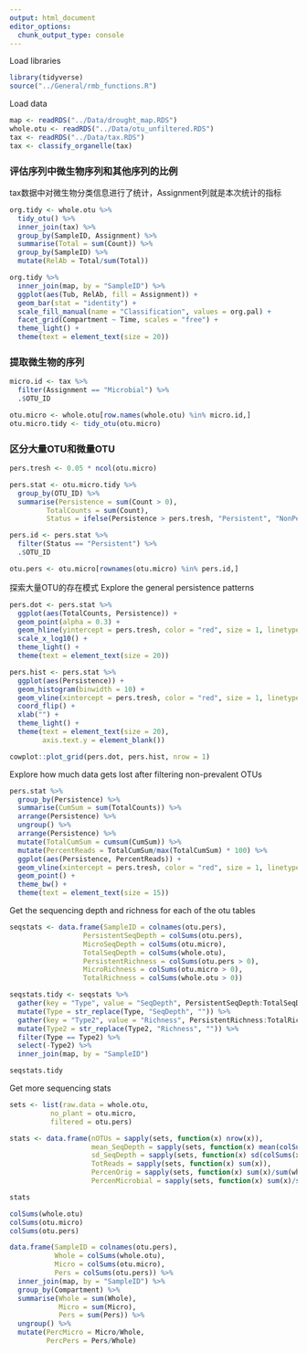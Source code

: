 ---
output: html_document
editor_options: 
  chunk_output_type: console
---


Load libraries
```{r}
library(tidyverse)
source("../General/rmb_functions.R")
```

Load data
```{r}
map <- readRDS("../Data/drought_map.RDS")
whole.otu <- readRDS("../Data/otu_unfiltered.RDS")
tax <- readRDS("../Data/tax.RDS")
tax <- classify_organelle(tax)
```

### 评估序列中微生物序列和其他序列的比例
tax数据中对微生物分类信息进行了统计，Assignment列就是本次统计的指标

```{r}

org.tidy <- whole.otu %>% 
  tidy_otu() %>% 
  inner_join(tax) %>% 
  group_by(SampleID, Assignment) %>% 
  summarise(Total = sum(Count)) %>% 
  group_by(SampleID) %>% 
  mutate(RelAb = Total/sum(Total))

org.tidy %>% 
  inner_join(map, by = "SampleID") %>% 
  ggplot(aes(Tub, RelAb, fill = Assignment)) +
  geom_bar(stat = "identity") +
  scale_fill_manual(name = "Classification", values = org.pal) +
  facet_grid(Compartment ~ Time, scales = "free") +
  theme_light() +
  theme(text = element_text(size = 20))

```


### 提取微生物的序列


```{r}
micro.id <- tax %>% 
  filter(Assignment == "Microbial") %>% 
  .$OTU_ID

otu.micro <- whole.otu[row.names(whole.otu) %in% micro.id,]
otu.micro.tidy <- tidy_otu(otu.micro)
```

### 区分大量OTU和微量OTU


```{r}

pers.tresh <- 0.05 * ncol(otu.micro) 

pers.stat <- otu.micro.tidy %>% 
  group_by(OTU_ID) %>% 
  summarise(Persistence = sum(Count > 0),
         TotalCounts = sum(Count),
         Status = ifelse(Persistence > pers.tresh, "Persistent", "NonPersistent")) 

pers.id <- pers.stat %>% 
  filter(Status == "Persistent") %>% 
  .$OTU_ID

otu.pers <- otu.micro[rownames(otu.micro) %in% pers.id,]

```

探索大量OTU的存在模式
Explore the general persistence patterns


```{r}

pers.dot <- pers.stat %>% 
  ggplot(aes(TotalCounts, Persistence)) +
  geom_point(alpha = 0.3) +
  geom_hline(yintercept = pers.tresh, color = "red", size = 1, linetype = 2) +
  scale_x_log10() +
  theme_light() +
  theme(text = element_text(size = 20))

pers.hist <- pers.stat %>% 
  ggplot(aes(Persistence)) +
  geom_histogram(binwidth = 10) +
  geom_vline(xintercept = pers.tresh, color = "red", size = 1, linetype = 2) +
  coord_flip() +
  xlab("") +
  theme_light() +
  theme(text = element_text(size = 20),
        axis.text.y = element_blank())

cowplot::plot_grid(pers.dot, pers.hist, nrow = 1)

```

Explore how much data gets lost after filtering non-prevalent OTUs

```{r}

pers.stat %>% 
  group_by(Persistence) %>% 
  summarise(CumSum = sum(TotalCounts)) %>% 
  arrange(Persistence) %>% 
  ungroup() %>% 
  arrange(Persistence) %>% 
  mutate(TotalCumSum = cumsum(CumSum)) %>% 
  mutate(PercentReads = TotalCumSum/max(TotalCumSum) * 100) %>% 
  ggplot(aes(Persistence, PercentReads)) +
  geom_vline(xintercept = pers.tresh, color = "red", size = 1, linetype = 2) +
  geom_point() +
  theme_bw() +
  theme(text = element_text(size = 15))

```


Get the sequencing depth and richness for each of the otu tables

```{r}
seqstats <- data.frame(SampleID = colnames(otu.pers),
                  PersistentSeqDepth = colSums(otu.pers),
                  MicroSeqDepth = colSums(otu.micro),
                  TotalSeqDepth = colSums(whole.otu),
                  PersistentRichness = colSums(otu.pers > 0),
                  MicroRichness = colSums(otu.micro > 0),
                  TotalRichness = colSums(whole.otu > 0))

seqstats.tidy <- seqstats %>% 
  gather(key = "Type", value = "SeqDepth", PersistentSeqDepth:TotalSeqDepth) %>% 
  mutate(Type = str_replace(Type, "SeqDepth", "")) %>% 
  gather(key = "Type2", value = "Richness", PersistentRichness:TotalRichness) %>% 
  mutate(Type2 = str_replace(Type2, "Richness", "")) %>% 
  filter(Type == Type2) %>% 
  select(-Type2) %>% 
  inner_join(map, by = "SampleID")

seqstats.tidy

```

Get more sequencing stats

```{r}
sets <- list(raw.data = whole.otu,
          no_plant = otu.micro,
          filtered = otu.pers)

stats <- data.frame(nOTUs = sapply(sets, function(x) nrow(x)),
                    mean_SeqDepth = sapply(sets, function(x) mean(colSums(x))),
                    sd_SeqDepth = sapply(sets, function(x) sd(colSums(x))),
                    TotReads = sapply(sets, function(x) sum(x)),
                    PercenOrig = sapply(sets, function(x) sum(x)/sum(whole.otu)),
                    PercenMicrobial = sapply(sets, function(x) sum(x)/sum(otu.micro)))

stats
```

```{r}
colSums(whole.otu)
colSums(otu.micro)
colSums(otu.pers)

data.frame(SampleID = colnames(otu.pers),
           Whole = colSums(whole.otu),
           Micro = colSums(otu.micro),
           Pers = colSums(otu.pers)) %>% 
  inner_join(map, by = "SampleID") %>% 
  group_by(Compartment) %>% 
  summarise(Whole = sum(Whole),
            Micro = sum(Micro),
            Pers = sum(Pers)) %>% 
  ungroup() %>% 
  mutate(PercMicro = Micro/Whole,
         PercPers = Pers/Whole)
```

